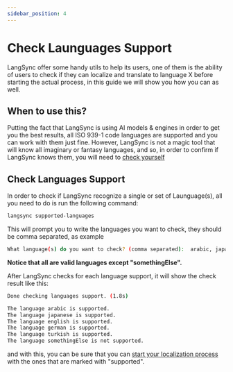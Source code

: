 ```yaml
---
sidebar_position: 4
---
```


# Check Launguages Support

LangSync offer some handy utils to help its users, one of them is the ability of users to check if they can localize and translate to language X before starting the actual process, in this guide we will show you how you can as well.

## When to use this?

Putting the fact that LangSync is using AI models & engines in order to get you the best results, all ISO 939-1 code languages are supported and you can work with them just fine. However, LangSync is not a magic tool that will know all imaginary or fantasy languages, and so, in order to confirm if LangSync knows them, you will need to [check yourself](#check-languages-support)

## Check Languages Support

In order to check if LangSync recognize a single or set of Launguage(s), all you need to do is run the following command:

```bash
langsync supported-languages
```

This will prompt you to write the languages you want to check, they should be comma separated, as example

```bash
What language(s) do you want to check? (comma separated):  arabic, japanese, english, german, turkish, somethingElse
```

**Notice that all are valid languages except "somethingElse".**

After LangSync checks for each language support, it will show the check result like this:

```bash
Done checking languages support. (1.8s)

The language arabic is supported.
The language japanese is supported.
The language english is supported.
The language german is supported.
The language turkish is supported.
The language somethingElse is not supported.
```

and with this, you can be sure that you can [start your localization process](./start-tranlations) with the ones that are marked with "supported".
